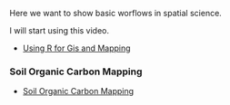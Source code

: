 Here we want to show basic worflows in spatial science.

I will start using this video.

- [Using R for Gis and Mapping](https://youtu.be/TZ8CxNNHiUU?si=Xesx-HnRDz2-iHVI)



### Soil Organic Carbon Mapping

- [Soil Organic Carbon Mapping](https://fao-gsp.github.io/SOC-Mapping-Cookbook/index.htmlQ9Q)